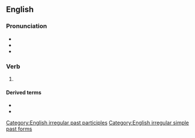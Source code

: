 ==English==

===Pronunciation===
* {{IPA|en|/ˈkɛpt/}}
* {{audio|en|en-us-kept.ogg|Audio (US)}}
* {{rhymes|en|ɛpt}}

===Verb===
{{head|en|verb form}}

# {{en-past of|keep}}

====Derived terms====
* {{l|en|kept man}}
* {{l|en|kept woman}}

[[Category:English irregular past participles]]
[[Category:English irregular simple past forms]]